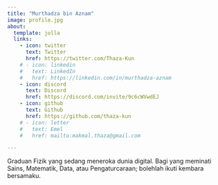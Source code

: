 ```yaml
---
title: "Murthadza bin Aznam"
image: profile.jpg
about:
  template: jolla
  links:
    - icon: twitter
      text: Twitter
      href: https://twitter.com/Thaza-Kun
    # - icon: linkedin
    #   text: LinkedIn
    #   href: https://linkedin.com/in/murthadza-aznam
    - icon: discord
      text: Discord
      href: https://discord.com/invite/9c6cWVwdEJ
    - icon: github
      text: Github
      href: https://github.com/thaza-kun
    # - icon: letter
    #   text: Emel
    #   href: mailto:makmal.thaza@gmail.com

---
```


Graduan Fizik yang sedang meneroka dunia digital. Bagi yang meminati Sains, Matematik, Data, atau Pengaturcaraan; bolehlah ikuti kembara bersamaku.
